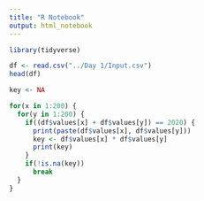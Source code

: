 ```yaml
---
title: "R Notebook"
output: html_notebook
---
```


```r
library(tidyverse)

df <- read.csv("../Day 1/Input.csv")
head(df)
```

```r
key <- NA

for(x in 1:200) {
  for(y in 1:200) {
    if((df$values[x] + df$values[y]) == 2020) {
      print(paste(df$values[x], df$values[y]))
      key <- df$values[x] * df$values[y]
      print(key)
    }
    if(!is.na(key))
      break
  }
}
```

